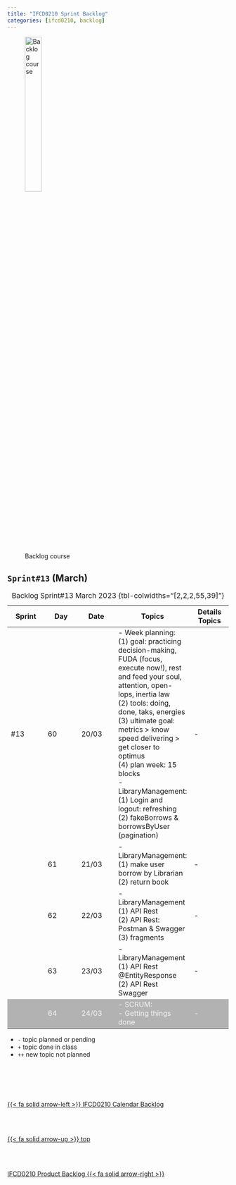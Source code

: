 ```yaml
---
title: "IFCD0210 Sprint Backlog"
categories: [ifcd0210, backlog]
---
```


<style>
tr:nth-child(5) {
  background-color: #b2b2b2!important;
  color: #f4f4f4!important;
}
</style>


![Backlog course](/images/home/backlog.jpg){width="30%"}

## ``Sprint#13`` (March)

::: {.column-page-right}
| Sprint | Day | Date | Topics |  Details Topics |
| -- | -- | -- | -- | -- |
| #13 | 60 | 20/03 | - Week planning: </br> (1) goal: practicing decision-making, FUDA (focus, execute now!), rest and feed your soul, attention, open-lops, inertia law </br> (2) tools: doing, done, taks, energies  </br> (3) ultimate goal: metrics > know speed delivering > get closer to optimus </br>(4) plan week: 15 blocks </br>- LibraryManagement:  </br>  (1) Login and logout: refreshing </br> (2) fakeBorrows & borrowsByUser (pagination)  </br> | - |
|  | 61 | 21/03 | - LibraryManagement:  </br>  (1) make user borrow by Librarian </br>  (2) return book</br>| - |
|  | 62 | 22/03 | - LibraryManagement </br> (1) API Rest </br>(2) API Rest: Postman & Swagger </br>  (3) fragments </br> | - |
|  | 63 | 23/03 | -  LibraryManagement </br> (1) API Rest @EntityResponse  </br> (2) API Rest Swagger | - |
|  | 64 | 24/03 | - SCRUM: </br> - Getting things done  </br>| - |
: Backlog Sprint#13 March 2023 {tbl-colwidths="[2,2,2,55,39]"}
:::

::: {.callout-note}
- `-` topic planned or pending
- `+` topic done in class
- `++` new topic not planned
:::



<!--- navLinks -->
<br><br>
<div class=row>
<br>
<div class='column left previous'>
<br>
[{{< fa solid arrow-left >}} IFCD0210 Calendar Backlog](/ifcd0210/ifcd0210calendar.qmd)
<br>
</div>
<br>
<div class='column center'>
<br>
[{{< fa solid arrow-up >}} top](#top)
<br>
</div>
<br>
<div class='column right next'>
<br>
[IFCD0210 Product Backlog  {{< fa solid arrow-right >}}](/ifcd0210/ifcd0210backlog-product.qmd)
<br>
</div>
<br>
</div>
